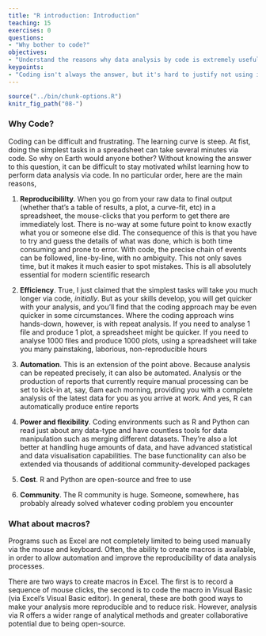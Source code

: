 ```yaml
---
title: "R introduction: Introduction"
teaching: 15
exercises: 0
questions:
- "Why bother to code?"
objectives:
- "Understand the reasons why data analysis by code is extremely useful"
keypoints:
- "Coding isn't always the answer, but it's hard to justify not using it for anything large-scale and/or important"
---
```



```r
source("../bin/chunk-options.R")
knitr_fig_path("08-")
```

### Why Code?

Coding can be difficult and frustrating. The learning curve is steep. At fist, doing the simplest tasks in a spreadsheet can take several minutes via code. So why on Earth would anyone bother? Without knowing the answer to this question, it can be difficult to stay motivated whilst learning how to perform data analysis via code. In no particular order, here are the main reasons,

1) **Reproducibililty**. When you go from your raw data to final output (whether that's a table of results, a plot, a curve-fit, etc) in a spreadsheet, the mouse-clicks that you perform to get there are immediately lost. There is no-way at some future point to know exactly what you or someone else did. The consequence of this is that you have to try and guess the details of what was done, which is both time consuming and prone to error. With code, the precise chain of events can be followed, line-by-line, with no ambiguity. This not only saves time, but it makes it much easier to spot mistakes. This is all absolutely essential for modern scientific research

2) **Efficiency**. True, I just claimed that the simplest tasks will take you much longer via code, *initially*. But as your skills develop, you will get quicker with your analysis, and you'll find that
the coding approach may be even quicker in some circumstances. Where the coding approach wins hands-down, however, is with repeat analysis. If you need to analyse 1 file and produce 1 plot, a spreadsheet might be quicker. If you need to analyse 1000 files and produce 1000 plots, using a spreadsheet will take you many painstaking, laborious, non-reproducible hours

3) **Automation**. This is an extension of the point above. Because analysis can be repeated precisely, it can also be automated. Analysis or the production of reports that currently require manual processing can be set to kick-in at, say, 6am each morning, providing you with a complete analysis of the latest data for you as you arrive at work. And yes, R can automatically produce entire reports

4) **Power and flexibility**. Coding environments such as R and Python can read just about any data-type and have countless tools for data manipulation such as merging different datasets. They're also a
lot better at handling huge amounts of data, and have advanced statistical and data visualisation capabilities. The base functionality can also be extended via thousands of additional community-developed packages

5) **Cost**. R and Python are open-source and free to use

6) **Community**. The R community is huge. Someone, somewhere, has probably already solved whatever coding problem you encounter


### What about macros?

Programs such as Excel are not completely limited to being used manually via the mouse and keyboard. Often, the ability to create macros is available, in order to allow automation and improve the reproducibility of data analysis processes.

There are two ways to create macros in Excel. The first is to record a sequence of mouse clicks, the second is to code the macro in Visual Basic (via Excel's Visual Basic editor). In general, these are both good ways to make your analysis more reproducible and to reduce risk. However, analysis via R offers a wider range of analytical methods and greater collaborative potential due to being open-source.



